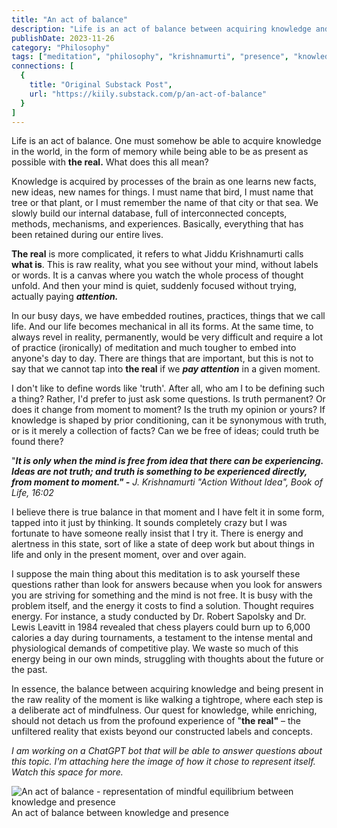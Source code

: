 ```yaml
---
title: "An act of balance"
description: "Life is an act of balance between acquiring knowledge and being present with the real - exploring the tension between mental constructs and raw reality."
publishDate: 2023-11-26
category: "Philosophy"
tags: ["meditation", "philosophy", "krishnamurti", "presence", "knowledge", "reality", "mindfulness"]
connections: [
  {
    title: "Original Substack Post",
    url: "https://kiily.substack.com/p/an-act-of-balance"
  }
]
---
```



Life is an act of balance. One must somehow be able to acquire knowledge in the world, in the form of memory while being able to be as present as possible with **the real.** What does this all mean?

Knowledge is acquired by processes of the brain as one learns new facts, new ideas, new names for things. I must name that bird, I must name that tree or that plant, or I must remember the name of that city or that sea. We slowly build our internal database, full of interconnected concepts, methods, mechanisms, and experiences. Basically, everything that has been retained during our entire lives.

**The real** is more complicated, it refers to what Jiddu Krishnamurti calls **what is**. This is raw reality, what you see without your mind, without labels or words. It is a canvas where you watch the whole process of thought unfold. And then your mind is quiet, suddenly focused without trying, actually paying _**attention.**_

In our busy days, we have embedded routines, practices, things that we call life. And our life becomes mechanical in all its forms. At the same time, to always revel in reality, permanently, would be very difficult and require a lot of practice (ironically) of meditation and much tougher to embed into anyone's day to day. There are things that are important, but this is not to say that we cannot tap into **the real** if we _**pay attention**_ in a given moment.

I don't like to define words like 'truth'. After all, who am I to be defining such a thing? Rather, I'd prefer to just ask some questions. Is truth permanent? Or does it change from moment to moment? Is the truth my opinion or yours? If knowledge is shaped by prior conditioning, can it be synonymous with truth, or is it merely a collection of facts? Can we be free of ideas; could truth be found there?

"_**It is only when the mind is free from idea that there can be experiencing. Ideas are not truth; and truth is something to be experienced directly, from moment to moment." -** J. Krishnamurti "Action Without Idea", Book of Life, 16:02_

I believe there is true balance in that moment and I have felt it in some form, tapped into it just by thinking. It sounds completely crazy but I was fortunate to have someone really insist that I try it. There is energy and alertness in this state, sort of like a state of deep work but about things in life and only in the present moment, over and over again.

I suppose the main thing about this meditation is to ask yourself these questions rather than look for answers because when you look for answers you are striving for something and the mind is not free. It is busy with the problem itself, and the energy it costs to find a solution. Thought requires energy. For instance, a study conducted by Dr. Robert Sapolsky and Dr. Lewis Leavitt in 1984 revealed that chess players could burn up to 6,000 calories a day during tournaments, a testament to the intense mental and physiological demands of competitive play. We waste so much of this energy being in our own minds, struggling with thoughts about the future or the past.

In essence, the balance between acquiring knowledge and being present in the raw reality of the moment is like walking a tightrope, where each step is a deliberate act of mindfulness. Our quest for knowledge, while enriching, should not detach us from the profound experience of "**the real"** – the unfiltered reality that exists beyond our constructed labels and concepts.

_I am working on a ChatGPT bot that will be able to answer questions about this topic. I'm attaching here the image of how it chose to represent itself. Watch this space for more._ 


<div class={"flex flex-col items-center justify-center"}>
  <Image src={balanceImage} alt="An act of balance - representation of mindful equilibrium between knowledge and presence" width={600} height={400} class="w-full max-w-2xl h-auto" />
  <figcaption class="mt-2 text-center text-sm text-garden-secondary dark:text-garden-dark-secondary font-body">An act of balance between knowledge and presence</figcaption>
</div>